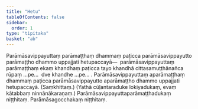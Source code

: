 ```yaml
---
title: "Hetu"
tableOfContents: false
sidebar:
  order: 1
type: "tipitaka"
basket: "ab"
---
```



<DynamicBreadcrumb />

<Division number="90">

<Paragraph number="2312">
Parāmāsavippayuttaṃ parāmaṭṭhaṃ dhammaṃ paṭicca parāmāsavippayutto parāmaṭṭho dhammo uppajjati hetupaccayā—  parāmāsavippayuttaṃ parāmaṭṭhaṃ ekaṃ khandhaṃ paṭicca tayo khandhā cittasamuṭṭhānañca rūpaṃ …pe…  dve khandhe …pe… .
</Paragraph>

<Paragraph number="2313">
Parāmāsavippayuttaṃ aparāmaṭṭhaṃ dhammaṃ paṭicca parāmāsavippayutto aparāmaṭṭho dhammo uppajjati hetupaccayā. (Saṃkhittaṃ.)
</Paragraph>

<Paragraph number="2314">
(Yathā cūḷantaraduke lokiyadukaṃ, evaṃ kātabbaṃ ninnānākaraṇaṃ.)

</Paragraph>
</Division>

<Paragraph number="2315" type="center">
Parāmāsavippayuttaparāmaṭṭhadukaṃ niṭṭhitaṃ.



</Paragraph>

<Paragraph number="2316" type="center">
Parāmāsagocchakaṃ niṭṭhitaṃ.
</Paragraph>